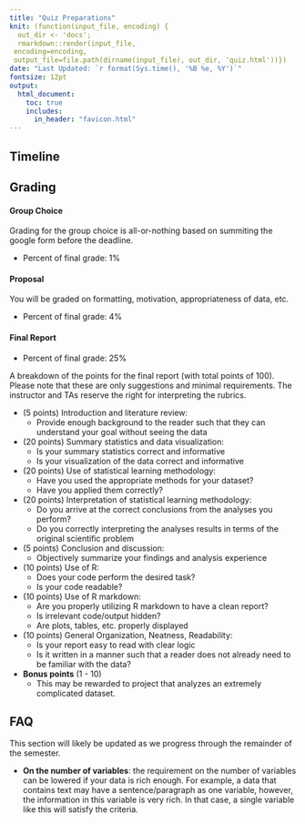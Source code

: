 ```yaml
---
title: "Quiz Preparations"
knit: (function(input_file, encoding) {
  out_dir <- 'docs';
  rmarkdown::render(input_file,
 encoding=encoding,
 output_file=file.path(dirname(input_file), out_dir, 'quiz.html'))})
date: "Last Updated: `r format(Sys.time(), '%B %e, %Y')`"
fontsize: 12pt
output: 
  html_document:
    toc: true
    includes:
      in_header: "favicon.html" 
---
```


## Timeline
    
## Grading 

#### Group Choice 

Grading for the group choice is all-or-nothing based on summiting the google form before the deadline.

* Percent of final grade: 1%

#### Proposal

You will be graded on formatting, motivation, appropriateness of data, etc.

* Percent of final grade: 4%

#### Final Report 

* Percent of final grade: 25%

A breakdown of the points for the final report (with total points of 100). Please note that these are only suggestions and minimal requirements. The instructor and TAs reserve the right for interpreting the rubrics. 

* (5 points) Introduction and literature review:
    * Provide enough background to the reader such that they can understand your goal without seeing the data
* (20 points) Summary statistics and data visualization:
    * Is your summary statistics correct and informative
    * Is your visualization of the data correct and informative
* (20 points) Use of statistical learning methodology:
    * Have you used the appropriate methods for your dataset? 
    * Have you applied them correctly?
* (20 points) Interpretation of statistical learning methodology:
    * Do you arrive at the correct conclusions from the analyses you perform?
    * Do you correctly interpreting the analyses results in terms of the original scientific problem
* (5 points) Conclusion and discussion:
    * Objectively summarize your findings and analysis experience
* (10 points) Use of R:
    * Does your code perform the desired task?
    * Is your code readable?
* (10 points) Use of R markdown:
    * Are you properly utilizing R markdown to have a clean report?
    * Is irrelevant code/output hidden? 
    * Are plots, tables, etc. properly displayed
* (10 points) General Organization, Neatness, Readability:
    * Is your report easy to read with clear logic
    * Is it written in a manner such that a reader does not already need to be familiar with the data?
* __Bonus points__ (1 - 10)
    * This may be rewarded to project that analyzes an extremely complicated dataset.    
    
## FAQ

This section will likely be updated as we progress through the remainder of the semester.    
    
* __On the number of variables__: the requirement on the number of variables can be lowered if your data is rich enough. For example, a data that contains text may have a sentence/paragraph as one variable, however, the information in this variable is very rich. In that case, a single variable like this will satisfy the criteria.  

